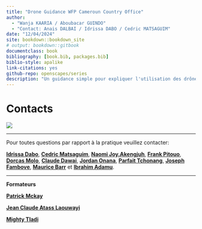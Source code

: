```yaml
--- 
title: "Drone Guidance WFP Cameroun Country Office"
author: 
  - "Wanja KAARIA / Aboubacar GUINDO"
  - "Contact: Anais DALBAI / Idrissa DABO / Cedric MATSAGUIM"
date: "12/04/2024"
site: bookdown::bookdown_site
# output: bookdown::gitbook
documentclass: book
bibliography: [book.bib, packages.bib]
biblio-style: apalike
link-citations: yes
github-repo: openscapes/series
description: "Un guidance simple pour expliquer l'utilisation des drônes"
---
```


# Contacts {#Contacts}

![](C:/Users/USER MSI/Documents/R Project/wfpCamerounDroneGuidance/IMG-20240411-WA0029.jpg)


----

Pour toutes questions par rapport à la pratique veuillez contacter:

[**Idrissa Dabo**](idrissa.dabo@wfp.org), [**Cedric Matsaguim**](cedric.matsaguim@wfp.org), [**Naomi Joy.Akengjuh**](naomi-joy.akengjuh@wfp.org), 
[**Frank Pitouo**](frank-hermann.pitouo@wfp.org), [**Dorcas Molo**](dorcas.molo@wfp.org), [**Claude Dawai**](claude.dawai@wfp.org), [**Jordan Onana**](jordan.onana@wfp.org), [**Parfait Tchonang**](parfait.tchonang@wfp.org), [**Joseph Fambove**](josephmarie.fambove@wfp.org), [**Maurice Barr**](maurice.barr@wfp.org) et [**Ibrahim Adamu**](ibrahim.adamu@wfp.org).

----
**Formateurs**

[**Patrick Mckay**](patrick.mckay@wfp.org)

[**Jean Claude Atass Laouwayi**](jeanclaudeatassa.laouwayi@wfp.org)

[**Mighty Tladi**](mighty.tladi@wfp.org)



